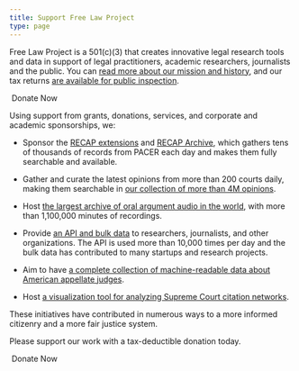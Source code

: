 ```yaml
---
title: Support Free Law Project
type: page
---
```



<p className="lead">Free Law Project is a 501(c)(3) that creates innovative legal research tools and data in support of legal practitioners, academic researchers, journalists and the public. You can <a href="/mission/">read more about our mission and history</a>, and our tax returns <a href="/non-profit-documents/">are available for public inspection</a>.</p>

<div className="py-8">
   <RedButton href="https://www.courtlistener.com/donate/?referrer=free.law/donate/" size="lg" extraClasses="inline-flex">
      <HeartIcon className="flex-shrink-0 h-5 w-5" aria-hidden="true"/>&nbsp;Donate Now
   </RedButton>
</div>


Using support from grants, donations, services, and corporate and academic sponsorships, we:

 - Sponsor the [RECAP extensions][recap] and [RECAP Archive][archive], which gathers tens of thousands of records from PACER each day and makes them fully searchable and available.

 - Gather and curate the latest opinions from more than 200 courts daily, making them searchable in [our collection of more than 4M opinions][opinions].
 
 - Host [the largest archive of oral argument audio in the world][oa], with more than 1,100,000 minutes of recordings.
 
 - Provide [an API and bulk data][api] to researchers, journalists, and other organizations. The API is used more than 10,000 times per day and the bulk data has contributed to many startups and research projects.
 
 - Aim to have [a complete collection of machine-readable data about American appellate judges][judges]. 
 
 - Host [a visualization tool for analyzing Supreme Court citation networks][viz].

These initiatives have contributed in numerous ways to a more informed citizenry and a more fair justice system. 

Please support our work with a tax-deductible donation today.

<div className="py-8">
   <RedButton href="https://www.courtlistener.com/donate/?referrer=free.law/donate/" size="lg" extraClasses="inline-flex">
      <HeartIcon className="flex-shrink-0 h-5 w-5" aria-hidden="true"/>&nbsp;Donate Now
   </RedButton>
</div>


[recap]: /recap/
[archive]: https://www.courtlistener.com/recap/
[opinions]: https://www.courtlistener.com/opinion/
[oa]: https://www.courtlistener.com/audio/
[api]: https://www.courtlistener.com/api/
[judges]: https://www.courtlistener.com/person/
[viz]: https://www.courtlistener.com/visualizations/scotus-mapper/
[contact]: /contact/
